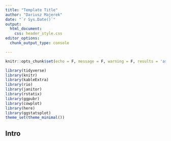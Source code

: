 ```yaml
---
title: "Template Title"
author: "Dariusz Majerek"
date: "`r Sys.Date()`"
output: 
  html_document: 
    css: header_style.css
editor_options: 
  chunk_output_type: console

---
```


```r
knitr::opts_chunk$set(echo = F, message = F, warning = F, results = 'asis')
```

```r
library(tidyverse)
library(knitr)
library(kableExtra)
library(rio)
library(janitor)
library(rstatix)
library(ggpubr)
library(cowplot)
library(here)
library(ggstatsplot)
theme_set(theme_minimal())
```


## Intro